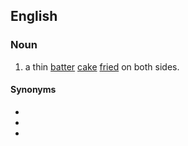 {{also|flannel-cake}}
==English==

===Noun===
{{en-noun}}

# a thin [[batter]] [[cake]] [[fry|fried]] on both sides.

====Synonyms====
* {{l|en|pancake}}
* {{l|en|griddlecake}}
* {{l|en|flapjack}}